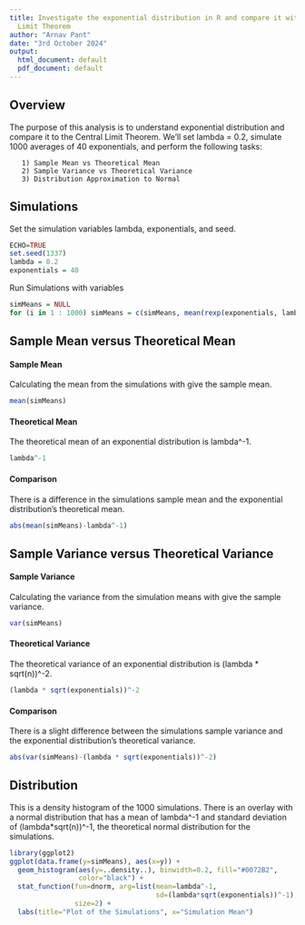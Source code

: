 ```yaml
---
title: Investigate the exponential distribution in R and compare it with the Central
  Limit Theorem
author: "Arnav Pant"
date: "3rd October 2024"
output:
  html_document: default
  pdf_document: default
---
```


## Overview
The purpose of this analysis is to understand exponential distribution and compare it to the Central Limit Theorem.
We'll set lambda = 0.2, simulate 1000 averages of 40 exponentials, and perform the following tasks:

       1) Sample Mean vs Theoretical Mean
       2) Sample Variance vs Theoretical Variance
       3) Distribution Approximation to Normal


## Simulations

Set the simulation variables lambda, exponentials, and seed.
```r
ECHO=TRUE
set.seed(1337)
lambda = 0.2
exponentials = 40
```

Run Simulations with variables
```r
simMeans = NULL
for (i in 1 : 1000) simMeans = c(simMeans, mean(rexp(exponentials, lambda)))
```


## Sample Mean versus Theoretical Mean

#### Sample Mean
Calculating the mean from the simulations with give the sample mean.
```r
mean(simMeans)
```

#### Theoretical Mean
The theoretical mean of an exponential distribution is lambda^-1.
```r
lambda^-1
```

#### Comparison
There is a difference in the simulations sample mean and the exponential distribution's theoretical mean.
```r
abs(mean(simMeans)-lambda^-1)
```


## Sample Variance versus Theoretical Variance

#### Sample Variance
Calculating the variance from the simulation means with give the sample variance.
```r
var(simMeans)
```

#### Theoretical Variance
The theoretical variance of an exponential distribution is (lambda * sqrt(n))^-2.
```r
(lambda * sqrt(exponentials))^-2
```

#### Comparison
There is a slight difference between the simulations sample variance and the exponential distribution's theoretical variance.
```r
abs(var(simMeans)-(lambda * sqrt(exponentials))^-2)
```


## Distribution
This is a density histogram of the 1000 simulations. There is an overlay with a normal distribution that has a mean of lambda^-1 and standard deviation of (lambda*sqrt(n))^-1, the theoretical normal distribution for the simulations.
```r
library(ggplot2)
ggplot(data.frame(y=simMeans), aes(x=y)) + 
  geom_histogram(aes(y=..density..), binwidth=0.2, fill="#0072B2", 
                 color="black") +
  stat_function(fun=dnorm, arg=list(mean=lambda^-1, 
                                    sd=(lambda*sqrt(exponentials))^-1), 
                size=2) +
  labs(title="Plot of the Simulations", x="Simulation Mean")
```